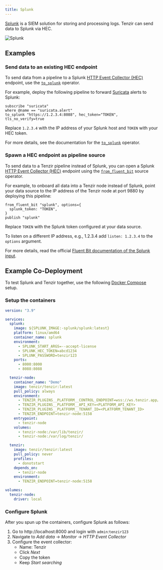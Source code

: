 ```yaml
---
title: Splunk
---
```


[Splunk](https://splunk.com) is a SIEM solution for storing
and processing logs. Tenzir can send data to Splunk via HEC.

![Splunk](splunk.svg)

## Examples

### Send data to an existing HEC endpoint

To send data from a pipeline to a Splunk [HTTP Event Collector (HEC)][hec]
endpoint, use the [`to_splunk`](/reference/operators/to_splunk) operator.

For example, deploy the following pipeline to forward
[Suricata](/integrations/suricata) alerts to Splunk:

```tql
subscribe "suricata"
where @name == "suricata.alert"
to_splunk "https://1.2.3.4:8088", hec_token="TOKEN", tls_no_verify=true
```

Replace `1.2.3.4` with the IP address of your Splunk host and `TOKEN` with your
HEC token.

For more details, see the documentation for the
[`to_splunk`](/reference/operators/to_splunk) operator.

### Spawn a HEC endpoint as pipeline source

To send data to a Tenzir pipeline instead of Splunk, you can open a Splunk [HTTP
Event Collector (HEC)][hec] endpoint using the
[`from_fluent_bit`](/reference/operators/from_fluent_bit) source operator.

For example, to onboard all data into a Tenzir node instead of Splunk, point
your data source to the IP address of the Tenzir node at port 9880 by deploying
this pipeline:

```tql
from_fluent_bit "splunk", options={
  splunk_token: "TOKEN",
}
publish "splunk"
```

Replace `TOKEN` with the Splunk token configured at your data source.

To listen on a different IP address, e.g., 1.2.3.4 add `listen: 1.2.3.4` to the
`options` argument.

For more details, read the official [Fluent Bit documentation of the Splunk
input][fluentbit-splunk-input].

## Example Co-Deployment

To test Splunk and Tenzir together, use the following [Docker
Compose](https://docs.docker.com/compose/) setup.

### Setup the containers

```yaml title=docker-compose.yaml
version: "3.9"

services:
  splunk:
    image: ${SPLUNK_IMAGE:-splunk/splunk:latest}
    platform: linux/amd64
    container_name: splunk
    environment:
      - SPLUNK_START_ARGS=--accept-license
      - SPLUNK_HEC_TOKEN=abcd1234
      - SPLUNK_PASSWORD=tenzir123
    ports:
      - 8000:8000
      - 8088:8088

  tenzir-node:
    container_name: "Demo"
    image: tenzir/tenzir:latest
    pull_policy: always
    environment:
      - TENZIR_PLUGINS__PLATFORM__CONTROL_ENDPOINT=wss://ws.tenzir.app/production
      - TENZIR_PLUGINS__PLATFORM__API_KEY=<PLATFORM_API_KEY>
      - TENZIR_PLUGINS__PLATFORM__TENANT_ID=<PLATFORM_TENANT_ID>
      - TENZIR_ENDPOINT=tenzir-node:5158
    entrypoint:
      - tenzir-node
    volumes:
      - tenzir-node:/var/lib/tenzir/
      - tenzir-node:/var/log/tenzir/

  tenzir:
    image: tenzir/tenzir:latest
    pull_policy: never
    profiles:
      - donotstart
    depends_on:
      - tenzir-node
    environment:
      - TENZIR_ENDPOINT=tenzir-node:5158

volumes:
  tenzir-node:
    driver: local
```

### Configure Splunk

After you spun up the containers, configure Splunk as follows:


<Steps>

1. Go to http://localhost:8000 and login with `admin`:`tenzir123`
2. Navigate to _Add data_ → _Monitor_ → _HTTP Event Collector_
3. Configure the event collector:
   - Name: Tenzir
   - Click _Next_
   - Copy the token
   - Keep _Start searching_

</Steps>

[fluentbit-splunk-input]: https://docs.fluentbit.io/manual/pipeline/inputs/splunk
[fluentbit-splunk-output]: https://docs.fluentbit.io/manual/pipeline/outputs/splunk
[hec]: https://docs.splunk.com/Documentation/Splunk/latest/Data/UsetheHTTPEventCollector
